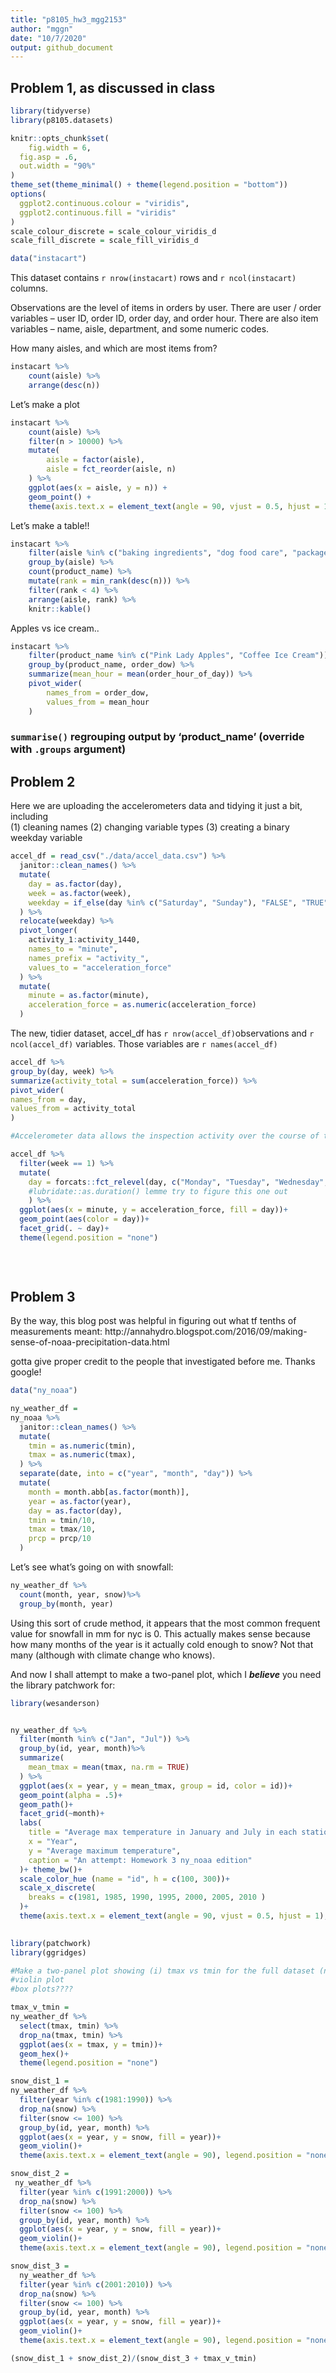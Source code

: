 ```yaml
---
title: "p8105_hw3_mgg2153"
author: "mggn"
date: "10/7/2020"
output: github_document
---
```


## Problem 1, as discussed in class

```r
library(tidyverse)
library(p8105.datasets)

knitr::opts_chunk$set(
	fig.width = 6, 
  fig.asp = .6,
  out.width = "90%"
)
theme_set(theme_minimal() + theme(legend.position = "bottom"))
options(
  ggplot2.continuous.colour = "viridis",
  ggplot2.continuous.fill = "viridis"
)
scale_colour_discrete = scale_colour_viridis_d
scale_fill_discrete = scale_fill_viridis_d
```

```r
data("instacart")
```

This dataset contains `r nrow(instacart)` rows and `r ncol(instacart)` columns. 

Observations are the level of items in orders by user. There are user / order variables -- user ID, order ID, order day, and order hour. There are also item variables -- name, aisle, department, and some numeric codes. 

How many aisles, and which are most items from?

```r
instacart %>% 
	count(aisle) %>% 
	arrange(desc(n))
```


Let's make a plot

```r
instacart %>% 
	count(aisle) %>% 
	filter(n > 10000) %>% 
	mutate(
		aisle = factor(aisle),
		aisle = fct_reorder(aisle, n)
	) %>% 
	ggplot(aes(x = aisle, y = n)) + 
	geom_point() + 
	theme(axis.text.x = element_text(angle = 90, vjust = 0.5, hjust = 1))
```


Let's make a table!!

```r
instacart %>% 
	filter(aisle %in% c("baking ingredients", "dog food care", "packaged vegetables fruits")) %>% 
	group_by(aisle) %>% 
	count(product_name) %>% 
	mutate(rank = min_rank(desc(n))) %>% 
	filter(rank < 4) %>% 
	arrange(aisle, rank) %>% 
	knitr::kable()
```


Apples vs ice cream..

```r
instacart %>% 
	filter(product_name %in% c("Pink Lady Apples", "Coffee Ice Cream")) %>% 
	group_by(product_name, order_dow) %>% 
	summarize(mean_hour = mean(order_hour_of_day)) %>% 
	pivot_wider(
		names_from = order_dow,
		values_from = mean_hour
	)
```


### `summarise()` regrouping output by 'product_name' (override with `.groups` argument)

## Problem 2

Here we are uploading the accelerometers data and tidying it just a bit, including  
(1) cleaning names  (2) changing variable types  (3) creating a binary weekday variable

```r
accel_df = read_csv("./data/accel_data.csv") %>%
  janitor::clean_names() %>%
  mutate(
    day = as.factor(day),
    week = as.factor(week),
    weekday = if_else(day %in% c("Saturday", "Sunday"), "FALSE", "TRUE")
  ) %>%
  relocate(weekday) %>%
  pivot_longer(
    activity_1:activity_1440,
    names_to = "minute",
    names_prefix = "activity_",
    values_to = "acceleration_force"
  ) %>%
  mutate(
    minute = as.factor(minute),
    acceleration_force = as.numeric(acceleration_force)
  )
```
The new, tidier dataset, accel_df has `r nrow(accel_df)`observations and `r ncol(accel_df)` variables. 
Those variables are `r names(accel_df)`



```r
accel_df %>%
group_by(day, week) %>%
summarize(activity_total = sum(acceleration_force)) %>%
pivot_wider(
names_from = day,
values_from = activity_total
)
```

```r
#Accelerometer data allows the inspection activity over the course of the day. Make a single-panel plot that shows the 24-hour activity time courses for each day and #use color to indicate day of the week. Describe in words any patterns or conclusions you can make based on this graph.

accel_df %>%
  filter(week == 1) %>%
  mutate(
    day = forcats::fct_relevel(day, c("Monday", "Tuesday", "Wednesday", "Thursday", "Friday", "Saturday", "Sunday")),
    #lubridate::as.duration() lemme try to figure this one out
    ) %>%
  ggplot(aes(x = minute, y = acceleration_force, fill = day))+
  geom_point(aes(color = day))+
  facet_grid(. ~ day)+
  theme(legend.position = "none")
  
  
  
```


## Problem 3

By the way, this blog post was helpful in figuring out what tf tenths of measurements
meant: http://annahydro.blogspot.com/2016/09/making-sense-of-noaa-precipitation-data.html

gotta give proper credit to the people that investigated before me. Thanks google!

```r

data("ny_noaa")

ny_weather_df =
ny_noaa %>%
  janitor::clean_names() %>%
  mutate(
    tmin = as.numeric(tmin),
    tmax = as.numeric(tmax),
  ) %>%
  separate(date, into = c("year", "month", "day")) %>%
  mutate(
    month = month.abb[as.factor(month)],
    year = as.factor(year),
    day = as.factor(day),
    tmin = tmin/10,
    tmax = tmax/10,
    prcp = prcp/10
  )


```

Let's see what's going on with snowfall:
```r
ny_weather_df %>%
  count(month, year, snow)%>%
  group_by(month, year)
```

Using this sort of crude method, it appears that the most common frequent value for
snowfall in mm for nyc is 0. This actually makes sense because how many months of the year
is it actually cold enough to snow? Not that many (although with climate change who knows).

And now I shall attempt to make a two-panel plot, which I ***believe*** you need
the library patchwork for:

```r
library(wesanderson)


ny_weather_df %>%
  filter(month %in% c("Jan", "Jul")) %>%
  group_by(id, year, month)%>%
  summarize(
    mean_tmax = mean(tmax, na.rm = TRUE)
  ) %>%
  ggplot(aes(x = year, y = mean_tmax, group = id, color = id))+
  geom_point(alpha = .5)+
  geom_path()+
  facet_grid(~month)+
  labs(
    title = "Average max temperature in January and July in each station across years",
    x = "Year",
    y = "Average maximum temperature",
    caption = "An attempt: Homework 3 ny_noaa edition"
  )+ theme_bw()+
  scale_color_hue (name = "id", h = c(100, 300))+
  scale_x_discrete(
    breaks = c(1981, 1985, 1990, 1995, 2000, 2005, 2010 )
  )+
  theme(axis.text.x = element_text(angle = 90, vjust = 0.5, hjust = 1), legend.position = "none")
  


```


```r
library(patchwork)
library(ggridges)

#Make a two-panel plot showing (i) tmax vs tmin for the full dataset (note that a scatterplot may not be the best option); and (ii) make a plot showing the distribution of snowfall values greater than 0 and less than 100 separately by year.
#violin plot
#box plots????

tmax_v_tmin = 
ny_weather_df %>%
  select(tmax, tmin) %>%
  drop_na(tmax, tmin) %>%
  ggplot(aes(x = tmax, y = tmin))+
  geom_hex()+
  theme(legend.position = "none")

snow_dist_1 = 
ny_weather_df %>%
  filter(year %in% c(1981:1990)) %>%
  drop_na(snow) %>%
  filter(snow <= 100) %>%
  group_by(id, year, month) %>%
  ggplot(aes(x = year, y = snow, fill = year))+
  geom_violin()+
  theme(axis.text.x = element_text(angle = 90), legend.position = "none")

snow_dist_2 =
 ny_weather_df %>%
  filter(year %in% c(1991:2000)) %>%
  drop_na(snow) %>%
  filter(snow <= 100) %>%
  group_by(id, year, month) %>%
  ggplot(aes(x = year, y = snow, fill = year))+
  geom_violin()+
  theme(axis.text.x = element_text(angle = 90), legend.position = "none") 

snow_dist_3 =
  ny_weather_df %>%
  filter(year %in% c(2001:2010)) %>%
  drop_na(snow) %>%
  filter(snow <= 100) %>%
  group_by(id, year, month) %>%
  ggplot(aes(x = year, y = snow, fill = year))+
  geom_violin()+
  theme(axis.text.x = element_text(angle = 90), legend.position = "none")

(snow_dist_1 + snow_dist_2)/(snow_dist_3 + tmax_v_tmin)
  

```